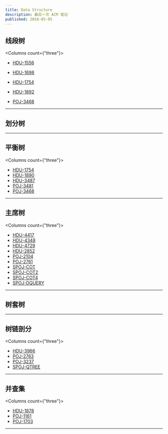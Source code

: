 ```yaml
---
title: Data Structure
description: 最后一次 ACM 笔记
published: 2018-05-05
---
```




## 线段树

<Columns count={"three"}>
  - [HDU-1556](https://acm.hdu.edu.cn/showproblem.php?pid=1556)

  - [HDU-1698](https://acm.hdu.edu.cn/showproblem.php?pid=1698)

  - [HDU-1754](https://acm.hdu.edu.cn/showproblem.php?pid=1754)

  - [HDU-1892](https://acm.hdu.edu.cn/showproblem.php?pid=1892)

  - [POJ-3468](https://poj.org/problem?id=3468)
</Columns>

---

## 划分树

---

## 平衡树

<Columns count={"three"}>

  - [HDU-1754](https://acm.hdu.edu.cn/showproblem.php?pid=1754)
  - [HDU-1890](https://acm.hdu.edu.cn/showproblem.php?pid=1890)
  - [HDU-3487](https://acm.hdu.edu.cn/showproblem.php?pid=3487)
  - [POJ-3481](https://poj.org/problem?id=3481)
  - [POJ-3468](https://poj.org/problem?id=3468)

</Columns>


---

## 主席树

<Columns count={"three"}>

  - [HDU-4417](https://acm.hdu.edu.cn/showproblem.php?pid=4417)
  - [HDU-4348](https://acm.hdu.edu.cn/showproblem.php?pid=4348)
  - [HDU-4729](https://acm.hdu.edu.cn/showproblem.php?pid=4729)
  - [HDU-2852](https://acm.hdu.edu.cn/showproblem.php?pid=2852)
  - [POJ-2104](https://poj.org/problem?id=2104)
  - [POJ-2761](https://poj.org/problem?id=2761)
  - [SPOJ-COT](https://www.spoj.com/problems/COT/en/)
  - [SPOJ-COT2](https://www.spoj.com/problems/COT2/en/)
  - [SPOJ-COT4](https://www.spoj.com/problems/COT4/en/)
  - [SPOJ-DQUERY](https://www.spoj.com/problems/DQUERY/en/)

</Columns>

---

## 树套树

---

## 树链剖分

<Columns count={"three"}>

  - [HDU-3966](https://acm.hdu.edu.cn/showproblem.php?pid=2586)
  - [POJ-2763](https://poj.org/problem?id=1703)
  - [POJ-3237](https://poj.org/problem?id=1703)
  - [SPOJ-QTREE](https://www.spoj.com/problems/QTREE/en/)

</Columns>

---

## 并查集

<Columns count={"three"}>
  - [HDU-1878](https://acm.hdu.edu.cn/showproblem.php?pid=1878)
  - [POJ-1161](https://poj.org/problem?id=1611)
  - [POJ-1703](https://poj.org/problem?id=1703)
</Columns>

---

